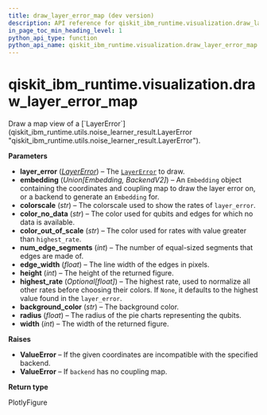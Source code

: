```yaml
---
title: draw_layer_error_map (dev version)
description: API reference for qiskit_ibm_runtime.visualization.draw_layer_error_map in the dev version of qiskit-ibm-runtime
in_page_toc_min_heading_level: 1
python_api_type: function
python_api_name: qiskit_ibm_runtime.visualization.draw_layer_error_map
---
```


<span id="qiskit-ibm-runtime-visualization-draw-layer-error-map" />

# qiskit\_ibm\_runtime.visualization.draw\_layer\_error\_map

<Function id="qiskit_ibm_runtime.visualization.draw_layer_error_map" isDedicatedPage={true} github="https://github.com/Qiskit/qiskit-ibm-runtime/tree/main/qiskit_ibm_runtime/visualization/draw_layer_error.py#L30-L264" signature="draw_layer_error_map(layer_error, embedding, colorscale='Bluered', color_no_data='lightgray', color_out_of_scale='lightgreen', num_edge_segments=16, edge_width=4, height=500, highest_rate=None, background_color='white', radius=0.25, width=800)">
  Draw a map view of a [`LayerError`](qiskit_ibm_runtime.utils.noise_learner_result.LayerError "qiskit_ibm_runtime.utils.noise_learner_result.LayerError").

  **Parameters**

  *   **layer\_error** ([*LayerError*](qiskit_ibm_runtime.utils.noise_learner_result.LayerError "qiskit_ibm_runtime.utils.noise_learner_result.LayerError")) – The [`LayerError`](qiskit_ibm_runtime.utils.noise_learner_result.LayerError "qiskit_ibm_runtime.utils.noise_learner_result.LayerError") to draw.
  *   **embedding** (*Union\[Embedding, BackendV2]*) – An `Embedding` object containing the coordinates and coupling map to draw the layer error on, or a backend to generate an `Embedding` for.
  *   **colorscale** (*str*) – The colorscale used to show the rates of `layer_error`.
  *   **color\_no\_data** (*str*) – The color used for qubits and edges for which no data is available.
  *   **color\_out\_of\_scale** (*str*) – The color used for rates with value greater than `highest_rate`.
  *   **num\_edge\_segments** (*int*) – The number of equal-sized segments that edges are made of.
  *   **edge\_width** (*float*) – The line width of the edges in pixels.
  *   **height** (*int*) – The height of the returned figure.
  *   **highest\_rate** (*Optional\[float]*) – The highest rate, used to normalize all other rates before choosing their colors. If `None`, it defaults to the highest value found in the `layer_error`.
  *   **background\_color** (*str*) – The background color.
  *   **radius** (*float*) – The radius of the pie charts representing the qubits.
  *   **width** (*int*) – The width of the returned figure.

  **Raises**

  *   **ValueError** – If the given coordinates are incompatible with the specified backend.
  *   **ValueError** – If `backend` has no coupling map.

  **Return type**

  PlotlyFigure
</Function>

